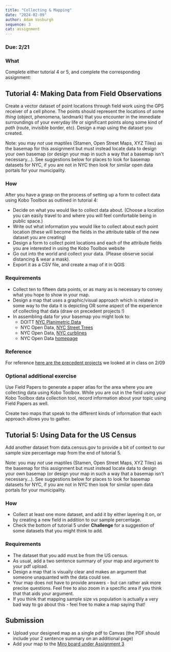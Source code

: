 ```yaml
---
title: "Collecting & Mapping"
date: "2024-02-09"
author: Adam Vosburgh
sequence: 3
cat: assignment
---
```


### Due: 2/21

### What

Complete either tutorial 4 or 5, and complete the corresponding assignment: 

## Tutorial 4: Making Data from Field Observations

Create a vector dataset of point locations through field work using the GPS receiver of a cell phone. The points should represent the locations of some *thing* (object, phenomena, landmark) that you encounter in the immediate surroundings of your everyday life or significant points along some kind of *path* (route, invisible border, etc). Design a map using the dataset you created.

Note: you may *not* use maptiles (Stamen, Open Street Maps, XYZ Tiles) as the basemap for this assignment but must instead locate data to design your own basemap (or design your map in such a way that a basemap isn't necessary...). See suggestions below for places to look for basemap datasets for NYC, if you are not in NYC then look for similar open data portals for your municipality.  

### How 

After you have a grasp on the process of setting up a form to collect data using Kobo Toolbox as outlined in tutorial 4:

- Decide on what you would like to collect data about. (Choose a location you can easily travel to and where you will feel comfortable being in public space.)
- Write out what information you would like to collect about each point location (these will become the fields in the attribute table of the new dataset you are creating)
- Design a form to collect point locations and each of the attribute fields you are interested in using the Kobo Toolbox website
- Go out into the world and collect your data. (Please observe social distancing & wear a mask).
- Export it as a CSV file, and create a map of it in QGIS

### Requirements

- Collect ten to fifteen data points, or as many as is necessary to convey what you hope to show in your map.
- Design a map that uses a graphic/visual approach which is related in some way to the data it is depicting OR some aspect of the experience of collecting that data (draw on precedent projects !)
- In assembling data for your basemap you might look to:  
  - DOITT [NYC Planimetric Data](https://www1.nyc.gov/site/doitt/residents/gis-2d-data.page)
  - NYC Open Data, [NYC Street Trees](https://data.cityofnewyork.us/Environment/2015-Street-Tree-Census-Tree-Data/uvpi-gqnh)
  - NYC Open Data, [NYC curblines](https://data.cityofnewyork.us/dataset/Curbs/ikvd-dex8)
  - NYC Open Data [homepage](https://opendata.cityofnewyork.us/)

### Reference
For reference [here are the precedent projects](https://miro.com/app/board/uXjVN3iSktE=/) we looked at in class on 2/09

### Optional additional exercise 

Use Field Papers to generate a paper atlas for the area where you are collecting data using Kobo Toolbox. While you are out in the field using your Kobo Toolbox data collection tool, record information about your topic using Field Papers as well.  

Create two maps that speak to the different kinds of information that each approach allows you to gather.  

## Tutorial 5: Using Data for the US Census

Add another dataset from data.census.gov to provide a bit of context to our sample size percentage map from the end of tutorial 5.

Note: you may *not* use maptiles (Stamen, Open Street Maps, XYZ Tiles) as the basemap for this assignment but must instead locate data to design your own basemap (or design your map in such a way that a basemap isn't necessary...). See suggestions below for places to look for basemap datasets for NYC, if you are not in NYC then look for similar open data portals for your municipality.  

### How 

- Collect at least one more dataset, and add it by either layering it on, or by creating a new field in addition to our sample percentage.
- Check the bottom of tutorial 5 under **Challenge** for a suggestion of some datasets that you might think to add.

### Requirements
- The dataset that you add must be from the US census.
- As usual, add a two sentence summary of your map and argument to your pdf upload.
- Design a map that is visually clear and makes an argument that someone unaquanted with the data could see.
- Your map does not have to provide answers - but can rather ask more precise questions. Feel free to also zoom in a specific area if you think that that aids your argument.
- If you think that mapping sample size vs population is actually a very bad way to go about this - feel free to make a map saying that!

## Submission

- Upload your designed map as a single pdf to Canvas (the PDF should include your 2 sentence summary on an additional page)
- Add your map to the [Miro board under Assignment 3](https://miro.com/app/board/uXjVN3iSktE=/)